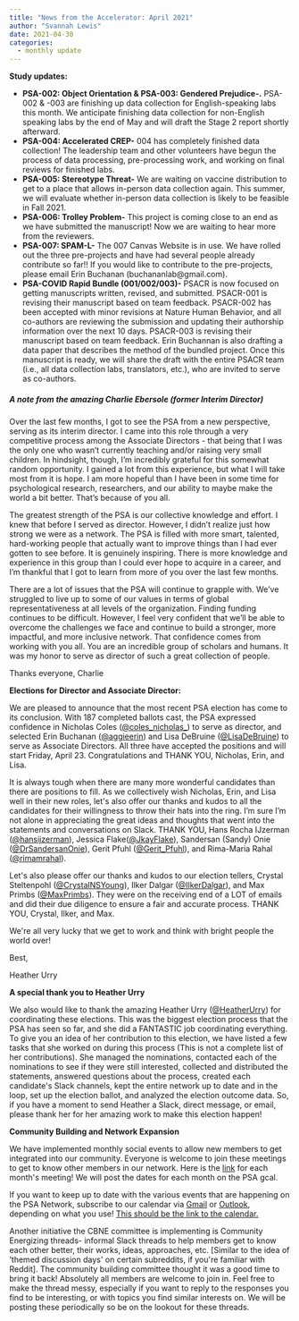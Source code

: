 ```yaml
---
title: "News from the Accelerator: April 2021"
author: "Svannah Lewis"
date: 2021-04-30
categories:
  - monthly update
---
```


**Study updates:**

-   **PSA-002: Object Orientation & PSA-003: Gendered Prejudice-.**
    PSA-002 & -003 are finishing up data collection for English-speaking
    labs this month. We anticipate finishing data collection for
    non-English speaking labs by the end of May and will draft the Stage
    2 report shortly afterward.
-   **PSA-004: Accelerated CREP-** 004 has completely finished data
    collection! The leadership team and other volunteers have begun the
    process of data processing, pre-processing work, and working on
    final reviews for finished labs.
-   **PSA-005: Stereotype Threat-** We are waiting on vaccine
    distribution to get to a place that allows in-person data collection
    again. This summer, we will evaluate whether in-person data
    collection is likely to be feasible in Fall 2021.
-   **PSA-006: Trolley Problem-** This project is coming close to an end
    as we have submitted the manuscript! Now we are waiting to hear more
    from the reviewers.
-   **PSA-007: SPAM-L-** The 007 Canvas Website is in use. We have
    rolled out the three pre-projects and have had several people
    already contribute so far!! If you would like to contribute to the
    pre-projects, please email Erin Buchanan (buchananlab@gmail.com).
-   **PSA-COVID Rapid Bundle (001/002/003)-** PSACR is now focused on
    getting manuscripts written, revised, and submitted. PSACR-001 is
    revising their manuscript based on team feedback. PSACR-002 has been
    accepted with minor revisions at Nature Human Behavior, and all
    co-authors are reviewing the submission and updating their
    authorship information over the next 10 days. PSACR-003 is revising
    their manuscript based on team feedback. Erin Buchannan is also
    drafting a data paper that describes the method of the bundled
    project. Once this manuscript is ready, we will share the draft with
    the entire PSACR team (i.e., all data collection labs, translators,
    etc.), who are invited to serve as co-authors.

::: wp-block-group
##### **A note from the amazing Charlie Ebersole (former Interim Director)**

Over the last few months, I got to see the PSA from a new perspective,
serving as its interim director. I came into this role through a very
competitive process among the Associate Directors - that being that I
was the only one who wasn't currently teaching and/or raising very small
children. In hindsight, though, I'm incredibly grateful for this
somewhat random opportunity. I gained a lot from this experience, but
what I will take most from it is hope. I am more hopeful than I have
been in some time for psychological research, researchers, and our
ability to maybe make the world a bit better. That's because of you all.

The greatest strength of the PSA is our collective knowledge and effort.
I knew that before I served as director. However, I didn't realize just
how strong we were as a network. The PSA is filled with more smart,
talented, hard-working people that actually want to improve things than
I had ever gotten to see before. It is genuinely inspiring. There is
more knowledge and experience in this group than I could ever hope to
acquire in a career, and I'm thankful that I got to learn from more of
you over the last few months.

There are a lot of issues that the PSA will continue to grapple with.
We've struggled to live up to some of our values in terms of global
representativeness at all levels of the organization. Finding funding
continues to be difficult. However, I feel very confident that we'll be
able to overcome the challenges we face and continue to build a
stronger, more impactful, and more inclusive network. That confidence
comes from working with you all. You are an incredible group of scholars
and humans. It was my honor to serve as director of such a great
collection of people.

Thanks everyone, Charlie
:::

::: wp-block-group
**Elections for Director and Associate Director:**

We are pleased to announce that the most recent PSA election has come to
its conclusion. With 187 completed ballots cast, the PSA expressed
confidence in Nicholas Coles
([\@coles_nicholas\_](https://twitter.com/coles_nicholas_)) to serve as
director, and selected Erin Buchanan
([\@aggieerin](https://twitter.com/aggieerin)) and Lisa DeBruine
([\@LisaDeBruine](https://twitter.com/LisaDeBruine)) to serve as
Associate Directors. All three have accepted the positions and will
start Friday, April 23. Congratulations and THANK YOU, Nicholas, Erin,
and Lisa.

It is always tough when there are many more wonderful candidates than
there are positions to fill. As we collectively wish Nicholas, Erin, and
Lisa well in their new roles, let\'s also offer our thanks and kudos to
all the candidates for their willingness to throw their hats into the
ring. I'm sure I'm not alone in appreciating the great ideas and
thoughts that went into the statements and conversations on Slack. THANK
YOU, Hans Rocha IJzerman
([\@hansijzerman](https://twitter.com/hansijzerman)), Jessica
Flake([\@JkayFlake](https://twitter.com/JkayFlake)), Sandersan (Sandy)
Onie ([\@DrSandersanOnie](https://twitter.com/DrSandersanOnie)), Gerit
Pfuhl ([\@Gerit_Pfuhl](https://twitter.com/Gerit_Pfuhl)), and Rima-Maria
Rahal ([\@rimamrahal](https://twitter.com/rimamrahal)).

Let\'s also please offer our thanks and kudos to our election tellers,
Crystal Steltenpohl
([\@CrystalNSYoung](https://twitter.com/CrystalNSYoung)), Ilker Dalgar
([\@IlkerDalgar](https://twitter.com/IlkerDalgar)), and Max Primbs
([\@MaxPrimbs](https://twitter.com/MaxPrimbs)). They were on the
receiving end of a LOT of emails and did their due diligence to ensure a
fair and accurate process. THANK YOU, Crystal, Ilker, and Max.

We\'re all very lucky that we get to work and think with bright people
the world over!  

Best, 

Heather Urry
:::

**A special thank you to Heather Urry**

We also would like to thank the amazing Heather Urry
([\@HeatherUrry](https://twitter.com/HeatherUrry)) for coordinating
these elections. This was the biggest election process that the PSA has
seen so far, and she did a FANTASTIC job coordinating everything. To
give you an idea of her contribution to this election, we have listed a
few tasks that she worked on during this process (This is not a complete
list of her contributions). She managed the nominations, contacted each
of the nominations to see if they were still interested, collected and
distributed the statements, answered questions about the process,
created each candidate\'s Slack channels, kept the entire network up to
date and in the loop, set up the election ballot, and analyzed the
election outcome data. So, if you have a moment to send Heather a Slack,
direct message, or email, please thank her for her amazing work to make
this election happen!

**Community Building and Network Expansion**

We have implemented monthly social events to allow new members to get
integrated into our community. Everyone is welcome to join these
meetings to get to know other members in our network. Here is the
[link](https://ashlanduniversity.zoom.us/j/93076610476) for each
month\'s meeting! We will post the dates for each month on the PSA
gcal. 

If you want to keep up to date with the various events that are
happening on the PSA Network, subscribe to our calendar via
[Gmail](https://www.businessinsider.com/how-to-subscribe-to-a-google-calendar)
or
[Outlook](https://support.microsoft.com/en-us/office/import-google-calendar-to-outlook-098ed60c-936b-41fb-83d6-7e3786437330),
depending on what you use! [This should be the link to the
calendar.](https://calendar.google.com/calendar/embed?src=snln35l2i6o1pn3uubrgv3qd10%40group.calendar.google.com)

Another initiative the CBNE committee is implementing is Community
Energizing threads- informal Slack threads to help members get to know
each other better, their works, ideas, approaches, etc. \[Similar to the
idea of 'themed discussion days\' on certain subreddits, if you\'re
familiar with Reddit\]. The community building committee thought it was
a good time to bring it back! Absolutely all members are welcome to join
in. Feel free to make the thread messy, especially if you want to reply
to the responses you find to be interesting, or with topics you find
similar interests on. We will be posting these periodically so be on the
lookout for these threads.

